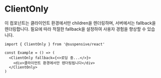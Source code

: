 # ClientOnly

이 컴포넌트는 클라이언트 환경에서만 children을 렌더링하며, 서버에서는 fallback을 렌더링합니다. 필요에 따라 적절한 fallback을 설정하여 사용자 경험을 향상할 수 있습니다.

```tsx /ClientOnly/
import { ClientOnly } from '@suspensive/react'

const Example = () => (
  <ClientOnly fallback={<>로딩 중...</>}>
    <div>클라이언트 환경에서만 렌더링됩니다</div>
  </ClientOnly>
)
```
